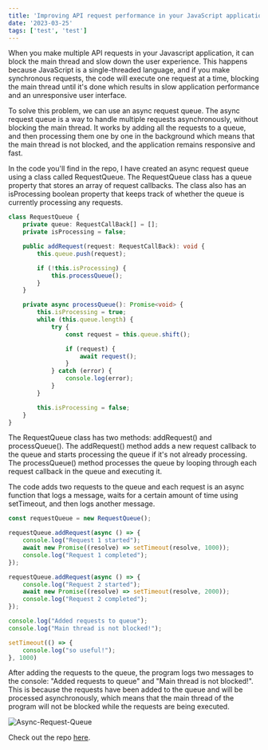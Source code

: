 ```yaml
---
title: 'Improving API request performance in your JavaScript application using an async request queue'
date: '2023-03-25'
tags: ['test', 'test']
---
```


When you make multiple API requests in your Javascript application, it can block the main thread and slow down the user experience. This happens because JavaScript is a single-threaded language, and if you make synchronous requests, the code will execute one request at a time, blocking the main thread until it's done which results in slow application performance and an unresponsive user interface.

To solve this problem, we can use an async request queue. The async request queue is a way to handle multiple requests asynchronously, without blocking the main thread. It works by adding all the requests to a queue, and then processing them one by one in the background which means that the main thread is not blocked, and the application remains responsive and fast.

In the code you'll find in the repo, I have created an async request queue using a class called RequestQueue. The RequestQueue class has a queue property that stores an array of request callbacks. The class also has an isProcessing boolean property that keeps track of whether the queue is currently processing any requests.

```typescript
class RequestQueue {
    private queue: RequestCallBack[] = [];
    private isProcessing = false;

    public addRequest(request: RequestCallBack): void {
        this.queue.push(request);

        if (!this.isProcessing) {
            this.processQueue();
        }
    }

    private async processQueue(): Promise<void> {
        this.isProcessing = true;
        while (this.queue.length) {
            try {
                const request = this.queue.shift();

                if (request) {
                    await request();
                }
            } catch (error) {
                console.log(error);
            }
        }

        this.isProcessing = false;
    }
}
```

The RequestQueue class has two methods: addRequest() and processQueue(). The addRequest() method adds a new request callback to the queue and starts processing the queue if it's not already processing. The processQueue() method processes the queue by looping through each request callback in the queue and executing it.

The code adds two requests to the queue and each request is an async function that logs a message, waits for a certain amount of time using setTimeout, and then logs another message.

```typescript
const requestQueue = new RequestQueue();

requestQueue.addRequest(async () => {
    console.log("Request 1 started");
    await new Promise((resolve) => setTimeout(resolve, 1000));
    console.log("Request 1 completed");
});

requestQueue.addRequest(async () => {
    console.log("Request 2 started");
    await new Promise((resolve) => setTimeout(resolve, 2000));
    console.log("Request 2 completed");
});

console.log("Added requests to queue");
console.log("Main thread is not blocked!");

setTimeout(() => {
    console.log("so useful!");
}, 1000)
```

After adding the requests to the queue, the program logs two messages to the console: "Added requests to queue" and "Main thread is not blocked!". This is because the requests have been added to the queue and will be processed asynchronously, which means that the main thread of the program will not be blocked while the requests are being executed.

![Async-Request-Queue](/images/async-request-queue.jpeg)

Check out the repo [here](https://github.com/kx0101/AsyncRequestQueue/blob/main/index.ts).
